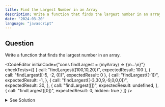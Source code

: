 ```yaml
---
title: Find the Largest Number in an Array
description: Write a function that finds the largest number in an array.
date: "2024-03-20"
language: "javascript"
---
```


## Question
Write a function that finds the largest number in an array.


<CodeEditor 
    initialCode={"cons findLargest = (myArray) => {\n...\n}"}
    checkTests={[
        {
        call: "findLargest([100,10,20])",
        expectedResult: 100
        },
        {
        call: "findLargest([-5, -2, 0])",
        expectedResult: 0
        },
      {
         call: "findLargest([-1])",
         expectedResult: -1,
      },
        {
        call: "findLargest([-3,30,9,-9,0,0,0])",
        expectedResult: 30,
        },
        {
         call: "findLargest([])",
         expectedResult: undefined,
      },
      {
         call: "findLargest([0])",
         expectedResult: 0,
         hidden: true
      }
        ]}
/>

<details>
  <summary>See Solution</summary>

```ts
const findLargest = (myArray) => {
   if(myArray.length === 0) return undefined
   return Math.max(...myArray)
}
```

### Explanation
The Math.max() function is used to find the largest number in a list of numbers. 
The spread operator is used to pass the elements of the array as arguments to the Math.max() function.

## Complexity Analysis
The time complexity for this solution is O(n) where n is the number of elements in the array.

## Alternative
### For loop
```ts
const findLargest = (myArray) => {
   if(myArray.length === 0) return undefined
   let largest = myArray[0]
   for(let i = 1; i < myArray.length; i++){
      if(myArray[i] > largest){
         largest = myArray[i]
      }
   }
   return largest
}
```

### Lodash
```ts
import {max} from lodash

const findLargest = (myArray) => {
   return max(myArray)
}
```

### With sorting
```ts
const findLargest = (myArray) => {
   return myArray.sort((a,b) => b - a)[0]
}
```

</details>